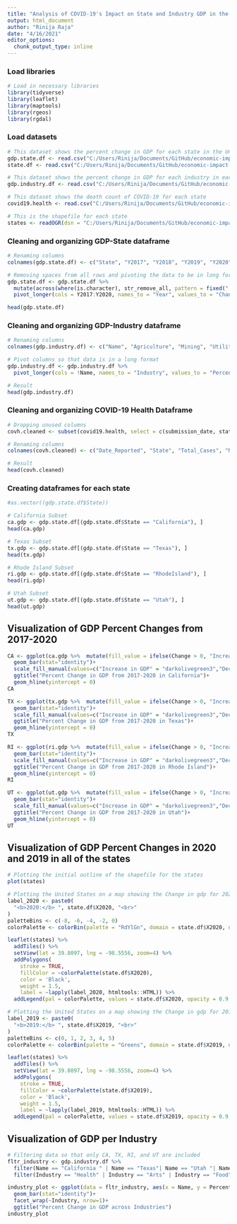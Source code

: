```yaml
---
title: "Analysis of COVID-19's Impact on State and Industry GDP in the U.S."
output: html_document
author: "Rinija Raja"
date: "4/16/2021"
editor_options: 
  chunk_output_type: inline
---
```


### Load libraries 
```r
# Load in necessary libraries
library(tidyverse) 
library(leaflet)
library(maptools)
library(rgeos)
library(rgdal)
```

### Load datasets  
```r
# This dataset shows the percent change in GDP for each state in the United States from 2017 to 2020.
gdp.state.df <- read.csv("C:/Users/Rinija/Documents/GitHub/economic-impact-of-covid19/Datasets/GDP-State.csv")
state.df <- read.csv("C:/Users/Rinija/Documents/GitHub/economic-impact-of-covid19/Datasets/GDP-State.csv")

# This dataset shows the percent change in GDP for each industry in each state in the United States from 2019 to 2020.
gdp.industry.df <- read.csv("C:/Users/Rinija/Documents/GitHub/economic-impact-of-covid19/Datasets/GDP-Industry.csv")

# This dataset shows the death count of COVID-19 for each state
covid19.health <- read.csv("C:/Users/Rinija/Documents/GitHub/economic-impact-of-covid19/Datasets/United_States_COVID-19_Cases_and_Deaths_by_State_over_Time.csv")

# This is the shapefile for each state 
states <- readOGR(dsn = "C:/Users/Rinija/Documents/GitHub/economic-impact-of-covid19/Datasets", layer = "cb_2018_us_state_500k")
```

### Cleaning and organizing GDP-State dataframe 
```r
# Renaming columns 
colnames(gdp.state.df) <- c("State", "Y2017", "Y2018", "Y2019", "Y2020", "Rank-Y2020")

# Removing spaces from all rows and pivoting the data to be in long format
gdp.state.df <- gdp.state.df %>% 
  mutate(across(where(is.character), str_remove_all, pattern = fixed(" "))) %>% 
  pivot_longer(cols = Y2017:Y2020, names_to = "Year", values_to = "Change")

head(gdp.state.df)
```

### Cleaning and organizing GDP-Industry dataframe 
```r
# Renaming columns
colnames(gdp.industry.df) <- c("Name", "Agriculture", "Mining", "Utilities", "Construction", "Durable_Goods", "Nondurable_Goods", "Wholesale_Trade", "Retail_Trade", "Transportation", "Information", "Finance", "Real_Estate", "Technical", "Management", "Waste_Management", "Education", "Health", "Arts", "Food", "Other", "Government", "Unknown")

# Pivot columns so that data is in a long format
gdp.industry.df <- gdp.industry.df %>% 
  pivot_longer(cols = !Name, names_to = "Industry", values_to = "Percent_Change")

# Result 
head(gdp.industry.df)
```

### Cleaning and organizing COVID-19 Health Dataframe 
```r
# Dropping unused columns 
covh.cleaned <- subset(covid19.health, select = c(submission_date, state, tot_cases, new_case, tot_death, new_death))

# Renaming columns 
colnames(covh.cleaned) <- c("Date_Reported", "State", "Total_Cases", "New_Cases", "Total_Death", "New_Death")

# Result 
head(covh.cleaned)
```

### Creating dataframes for each state 
```r
#as.vector((gdp.state.df$State))

# California Subset 
ca.gdp <- gdp.state.df[(gdp.state.df$State == "California"), ]
head(ca.gdp)

# Texas Subset 
tx.gdp <- gdp.state.df[(gdp.state.df$State == "Texas"), ]
head(tx.gdp)

# Rhode Island Subset
ri.gdp <- gdp.state.df[(gdp.state.df$State == "RhodeIsland"), ]
head(ri.gdp)

# Utah Subset
ut.gdp <- gdp.state.df[(gdp.state.df$State == "Utah"), ]
head(ut.gdp)
```

## Visualization of GDP Percent Changes from 2017-2020

```r
CA <- ggplot(ca.gdp %>%  mutate(fill_value = ifelse(Change > 0, "Increase in GDP", "Decrease in GDP")), aes(x = Year, y = Change, fill = fill_value))+
  geom_bar(stat="identity")+
  scale_fill_manual(values=c("Increase in GDP" = "darkolivegreen3","Decrease in GDP"= "brown1"))+
  ggtitle("Percent Change in GDP from 2017-2020 in California")+
  geom_hline(yintercept = 0)
CA

TX <- ggplot(tx.gdp %>%  mutate(fill_value = ifelse(Change > 0, "Increase in GDP", "Decrease in GDP")), aes(x = Year, y = Change, fill = fill_value))+
  geom_bar(stat="identity")+
  scale_fill_manual(values=c("Increase in GDP" = "darkolivegreen3","Decrease in GDP"= "brown1"))+
  ggtitle("Percent Change in GDP from 2017-2020 in Texas")+
  geom_hline(yintercept = 0)
TX

RI <- ggplot(ri.gdp %>%  mutate(fill_value = ifelse(Change > 0, "Increase in GDP", "Decrease in GDP")), aes(x = Year, y = Change, fill = fill_value))+
  geom_bar(stat="identity")+
  scale_fill_manual(values=c("Increase in GDP" = "darkolivegreen3","Decrease in GDP"= "brown1"))+
  ggtitle("Percent Change in GDP from 2017-2020 in Rhode Island")+
  geom_hline(yintercept = 0)
RI

UT <- ggplot(ut.gdp %>%  mutate(fill_value = ifelse(Change > 0, "Increase in GDP", "Decrease in GDP")), aes(x = Year, y = Change, fill = fill_value))+
  geom_bar(stat="identity")+
  scale_fill_manual(values=c("Increase in GDP" = "darkolivegreen3","Decrease in GDP"= "brown1"))+
  ggtitle("Percent Change in GDP from 2017-2020 in Utah")+
  geom_hline(yintercept = 0)
UT
```

## Visualization of GDP Percent Changes in 2020 and 2019 in all of the states
```r
# Plotting the initial outline of the shapefile for the states
plot(states)
```

```r
# Plotting the United States on a map showing the Change in gdp for 2020 
label_2020 <- paste0(
  "<b>2020:</b> ", state.df$X2020, "<br>"
)
paletteBins <- c(-8, -6, -4, -2, 0)
colorPalette <- colorBin(palette = "RdYlGn", domain = state.df$X2020, na.color = "transparent", bins = paletteBins)

leaflet(states) %>% 
  addTiles() %>% 
  setView(lat = 39.8097, lng = -98.5556, zoom=4) %>%
  addPolygons(
    stroke = TRUE, 
    fillColor = ~colorPalette(state.df$X2020),
    color = 'Black', 
    weight = 1.5, 
    label = ~lapply(label_2020, htmltools::HTML)) %>% 
  addLegend(pal = colorPalette, values = state.df$X2020, opacity = 0.9, title = "GDP Percent Change in 2020", position="bottomleft")
```
```r
# Plotting the United States on a map showing the Change in gdp for 2019
label_2019 <- paste0(
  "<b>2019:</b> ", state.df$X2019, "<br>"
)
paletteBins <- c(0, 1, 2, 3, 4, 5)
colorPalette <- colorBin(palette = "Greens", domain = state.df$X2019, na.color = "transparent", bins = paletteBins)

leaflet(states) %>% 
  addTiles() %>% 
  setView(lat = 39.8097, lng = -98.5556, zoom=4) %>%
  addPolygons(
    stroke = TRUE, 
    fillColor = ~colorPalette(state.df$X2019),
    color = 'Black', 
    weight = 1.5, 
    label = ~lapply(label_2019, htmltools::HTML)) %>% 
  addLegend(pal = colorPalette, values = state.df$X2019, opacity = 0.9, title = "GDP Percent Change in 2019", position="bottomleft")
```

## Visualization of GDP per Industry

```r
# Filtering data so that only CA, TX, RI, and UT are included
fltr_industry <- gdp.industry.df %>% 
  filter(Name == "California " | Name == "Texas"| Name == "Utah "| Name == "Rhode Island ") %>% 
  filter(Industry == "Health" | Industry == "Arts" | Industry == "Food" | Industry == "Technical" | Industry == "Real_Estate")

industry_plot <- ggplot(data = fltr_industry, aes(x = Name, y = Percent_Change))+
  geom_bar(stat="identity")+
  facet_wrap(~Industry, nrow=1)+
  ggtitle("Percent Change in GDP across Industries")
industry_plot
```